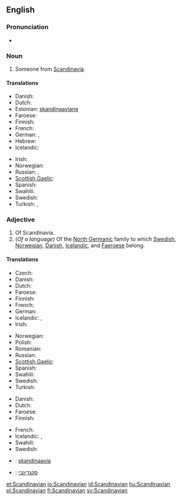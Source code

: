 {{wikipedia}}
==English==

===Pronunciation===
* {{audio|en-us-Scandinavian.ogg|Audio (US)}}

===Noun===
{{en-noun}}

# Someone from [[Scandinavia]].

====Translations====
{{trans-top|someone from Scandinavia}}
* Danish: {{t|da|skandinav|c}}
* Dutch: {{t|nl|Scandinaaf}}
* Estonian: [[skandinaavlane]]
* Faroese: {{t|fo|skandinavi|m}}
* Finnish: {{t+|fi|skandinaavi}}
* French: {{t+|fr|scandinave}}
* German: {{t|de|Skandinavier|m}}, {{t|de|Skandinavierin|f}}
* Hebrew: {{t+|he|סקנדינבי}}
* Icelandic: {{t|is|Skandinavi|m}}
{{trans-mid}}
* Irish: {{t-|ga|Lochlannach|m|xs=Irish}}
* Norwegian: {{t|no|skandinav}}
* Russian: {{t|ru|скандинав|m|tr=skandináv|sc=Cyrl}}, {{t|ru|скандинавка|f|tr=skandinávka|sc=Cyrl}}
* [[Scottish Gaelic]]: {{t-|gd|Lochlannach|m|xs=Scottish Gaelic}}
* Spanish: {{t|es|escandinavo|m}}
* Swahili: {{t|sw|Mskandinavi}}
* Swedish: {{t-|sv|skandinav|c}}
* Turkish: {{t+|tr|İskandinav}}, {{t-|tr|İskandinavyalı}}
{{trans-bottom}}

===Adjective===
{{en-adj}}

# Of Scandinavia.
# (''Of a language'') Of the [[North Germanic]] family to which [[Swedish]], [[Norwegian]], [[Danish]], [[Icelandic]], and [[Faeroese]] belong.

====Translations====
{{trans-top|of Scandinavia}}
* Czech: {{t|cs|skandinávský}}
* Danish: {{t|da|skandinavisk}}
* Dutch: {{t|nl|scandinavisch}}
* Faroese: {{t|fo|skandinaviskur|m}}
* Finnish: {{t-|fi|skandinaavinen}}
* French: {{t+|fr|scandinave}}
* German: {{t|de|skandinavisch}}
* Icelandic: {{t|is|skandinavískur|m}}, {{t|is|norrænn|m}}
* Irish: {{t-|ga|Lochlannach|xs=Irish}}
{{trans-mid}}
* Norwegian: {{t|no|skandinavisk}}
* Polish: {{t+|pl|skandynawski|m}}
* Romanian: {{t|ro|scandinav}}
* Russian: {{t|ru|скандинавский|tr=skandinávskij|sc=Cyrl}}
* [[Scottish Gaelic]]: {{t-|gd|Lochlannach|xs=Scottish Gaelic}}
* Spanish: {{t|es|escandinavo}}
* Swahili: {{t|sw|-a Uskandinavi}}
* Swedish: {{t+|sv|skandinavisk}}
* Turkish: {{t|tr|İskandinav}}
{{trans-bottom}}

{{trans-top|of the North Germanic family of languages}}
* Danish: {{t|da|skandinavisk}}
* Dutch: {{t|nl|Scandinavisch}}
* Faroese: {{t|fo|skandinaviskur|m}}
* Finnish: {{t-|fi|skandinaavinen}}
{{trans-mid}}
* French: {{t+|fr|scandinave}}
* Icelandic: {{t|is|skandinavískur|m}}, {{t|is|norrænn|m}}
* Swahili: {{t|sw|-a Kiskandinavi}}
* Swedish: {{t+|sv|skandinavisk}}
{{trans-bottom}}

{{checktrans-top}}
* {{ttbc|et}}: [[skandinaavia]]
* {{ttbc|he}}: [[סקנדינבי]]
{{trans-bottom}}

[[et:Scandinavian]]
[[io:Scandinavian]]
[[id:Scandinavian]]
[[hu:Scandinavian]]
[[pl:Scandinavian]]
[[fi:Scandinavian]]
[[sv:Scandinavian]]
